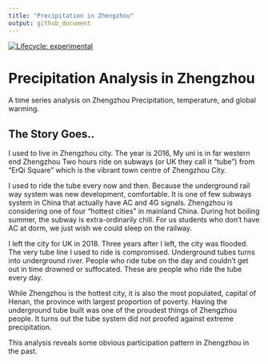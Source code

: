 ```yaml
---
title: "Precipitation in Zhengzhou"
output: github_document
---
```


<!-- badges: start -->
[![Lifecycle: experimental](https://img.shields.io/badge/analysis-exploratory-blue.svg)](https://lifecycle.r-lib.org/articles/stages.html#experimental)
<!-- badges: end -->


# Precipitation Analysis in Zhengzhou

A time series analysis on Zhengzhou Precipitation, temperature, and global warming. 

## The Story Goes..

I used to live in Zhengzhou city. The year is 2016, My uni is in far western end Zhengzhou
Two hours ride on subways (or UK they call it "tube") from "ErQi Square" which is the vibrant town centre of Zhengzhou City.

I used to ride the tube every now and then. 
Because the underground rail way system was new development, comfortable. It is 
one of few subways system in China that actually have AC and 4G signals. 
Zhengzhou is considering one of four "hottest cities" in mainland 
China. During hot boiling summer, the subway is extra-ordinarily chill. For us 
students who don't have AC at dorm, we just wish we could sleep on the railway. 

I left the city for UK in 2018. Three years after I left, the city was flooded. 
The very tube line I used to ride is compromised. Underground tubes turns into 
underground river. People who ride tube on the day and couldn't get out 
in time drowned or suffocated. These are people who ride the tube every day. 


While Zhengzhou is the hottest city, it is also the most populated, capital of
Henan, the province with largest proportion of poverty. Having the underground 
tube built was one of the proudest things of Zhengzhou people. It turns out the
tube system did not proofed against extreme precipitation.

This analysis reveals some obvious participation pattern in Zhengzhou in the past.